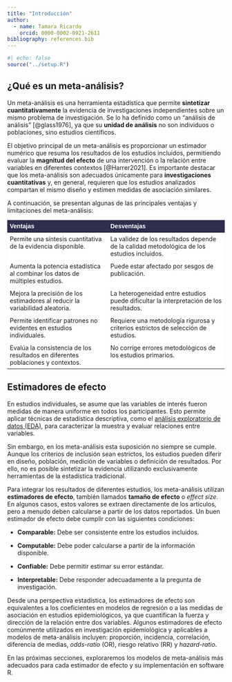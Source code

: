 ```yaml
---
title: "Introducción"
author:
  - name: Tamara Ricardo
    orcid: 0000-0002-0921-2611
bibliography: references.bib
---
```


```r
#| echo: false
source("../setup.R")
```

## ¿Qué es un meta-análisis?

Un meta-análisis es una herramienta estadística que permite **sintetizar cuantitativamente** la evidencia de investigaciones independientes sobre un mismo problema de investigación. Se lo ha definido como un "análisis de análisis" [@glass1976], ya que su **unidad de análisis** no son individuos o poblaciones, sino estudios científicos.

El objetivo principal de un meta-análisis es proporcionar un estimador numérico que resuma los resultados de los estudios incluidos, permitiendo evaluar la **magnitud del efecto** de una intervención o la relación entre variables en diferentes contextos [@Harrer2021]. Es importante destacar que los meta-análisis son adecuados únicamente para **investigaciones cuantitativas** y, en general, requieren que los estudios analizados compartan el mismo diseño y estimen medidas de asociación similares.

A continuación, se presentan algunas de las principales ventajas y limitaciones del meta-análisis:

```{=html}
<style type="text/css">@media screen and (max-width: 767px) {.tg {width: auto !important;}.tg col {width: auto !important;}.tg-wrap {overflow-x: auto;-webkit-overflow-scrolling: touch;margin: auto 0px;}}</style>
<div class="tg-wrap"><table style="border-collapse:collapse;border-spacing:0;border:none;margin:0px auto" class="tg"><thead><tr><th style="background-color:#2f2e4e;border-color:inherit;border-style:solid;border-width:0px;color:#ffffff;font-family:Arial, sans-serif;font-size:14px;font-weight:bold;overflow:hidden;padding:6px 6px;position:-webkit-sticky;position:sticky;text-align:left;top:-1px;vertical-align:top;will-change:transform;word-break:normal">Ventajas</th><th style="background-color:#2f2e4e;border-color:inherit;border-style:solid;border-width:0px;color:#ffffff;font-family:Arial, sans-serif;font-size:14px;font-weight:bold;overflow:hidden;padding:6px 6px;position:-webkit-sticky;position:sticky;text-align:left;top:-1px;vertical-align:top;will-change:transform;word-break:normal">Desventajas</th></tr></thead>
<tbody><tr><td style="background-color:#ffffff;border-color:inherit;border-style:solid;border-width:0px;font-family:inherit;font-size:14px;overflow:hidden;padding:6px 6px;text-align:left;vertical-align:top;word-break:normal">Permite una síntesis cuantitativa de la evidencia disponible.</td><td style="background-color:#ffffff;border-color:inherit;border-style:solid;border-width:0px;font-family:inherit;font-size:14px;overflow:hidden;padding:6px 6px;text-align:left;vertical-align:top;word-break:normal">La validez de los resultados depende de la calidad metodológica de los estudios incluidos.</td></tr>
<tr><td style="background-color:#ffffff;border-color:inherit;border-style:solid;border-width:0px;font-family:inherit;font-size:14px;overflow:hidden;padding:6px 6px;text-align:left;vertical-align:top;word-break:normal">Aumenta la potencia estadística al combinar los datos de múltiples estudios.</td><td style="background-color:#ffffff;border-color:inherit;border-style:solid;border-width:0px;font-family:inherit;font-size:14px;overflow:hidden;padding:6px 6px;text-align:left;vertical-align:top;word-break:normal">Puede estar afectado por sesgos de publicación.</td></tr>
<tr><td style="background-color:#ffffff;border-color:inherit;border-style:solid;border-width:0px;font-family:inherit;font-size:14px;overflow:hidden;padding:6px 6px;text-align:left;vertical-align:top;word-break:normal">Mejora la precisión de los estimadores al reducir la variabilidad aleatoria.</td><td style="background-color:#ffffff;border-color:inherit;border-style:solid;border-width:0px;font-family:inherit;font-size:14px;overflow:hidden;padding:6px 6px;text-align:left;vertical-align:top;word-break:normal">La heterogeneidad entre estudios puede dificultar la interpretación de los resultados.</td></tr>
<tr><td style="background-color:#ffffff;border-color:inherit;border-style:solid;border-width:0px;font-family:inherit;font-size:14px;overflow:hidden;padding:6px 6px;text-align:left;vertical-align:top;word-break:normal">Permite identificar patrones no evidentes en estudios individuales.</td><td style="background-color:#ffffff;border-color:inherit;border-style:solid;border-width:0px;font-family:inherit;font-size:14px;overflow:hidden;padding:6px 6px;text-align:left;vertical-align:top;word-break:normal">Requiere una metodología rigurosa y criterios estrictos de selección de estudios.</td></tr>
<tr><td style="background-color:#ffffff;border-color:inherit;border-style:solid;border-width:0px;font-family:inherit;font-size:14px;overflow:hidden;padding:6px 6px;text-align:left;vertical-align:top;word-break:normal">Evalúa la consistencia de los resultados en diferentes poblaciones y contextos.</td><td style="background-color:#ffffff;border-color:inherit;border-style:solid;border-width:0px;font-family:inherit;font-size:14px;overflow:hidden;padding:6px 6px;text-align:left;vertical-align:top;word-break:normal">No corrige errores metodológicos de los estudios primarios.</td></tr></tbody></table></div>
```

## Estimadores de efecto

En estudios individuales, se asume que las variables de interés fueron medidas de manera uniforme en todos los participantes. Esto permite aplicar técnicas de estadística descriptiva, como el [análisis exploratorio de datos (EDA)](https://datos-ine.github.io/unidad_1/EDA.html), para caracterizar la muestra y evaluar relaciones entre variables.

Sin embargo, en los meta-análisis esta suposición no siempre se cumple. Aunque los criterios de inclusión sean estrictos, los estudios pueden diferir en diseño, población, medición de variables o definición de resultados. Por ello, no es posible sintetizar la evidencia utilizando exclusivamente herramientas de la estadística tradicional.

Para integrar los resultados de diferentes estudios, los meta-análisis utilizan **estimadores de efecto**, también llamados **tamaño de efecto** o *effect size*. En algunos casos, estos valores se extraen directamente de los artículos, pero a menudo deben calcularse a partir de los datos reportados. Un buen estimador de efecto debe cumplir con las siguientes condiciones:

-   **Comparable:** Debe ser consistente entre los estudios incluidos.

-   **Computable:** Debe poder calcularse a partir de la información disponible.

-   **Confiable:** Debe permitir estimar su error estándar.

-   **Interpretable:** Debe responder adecuadamente a la pregunta de investigación.

Desde una perspectiva estadística, los estimadores de efecto son equivalentes a los coeficientes en modelos de regresión o a las medidas de asociación en estudios epidemiológicos, ya que cuantifican la fuerza y dirección de la relación entre dos variables. Algunos estimadores de efecto comúnmente utilizados en investigación epidemiológica y aplicables a modelos de meta-análisis incluyen: proporción, incidencia, correlación, diferencia de medias, *odds-ratio* (OR), riesgo relativo (RR) y *hazard-ratio*.

En las próximas secciones, exploraremos los modelos de meta-análisis más adecuados para cada estimador de efecto y su implementación en software R.
